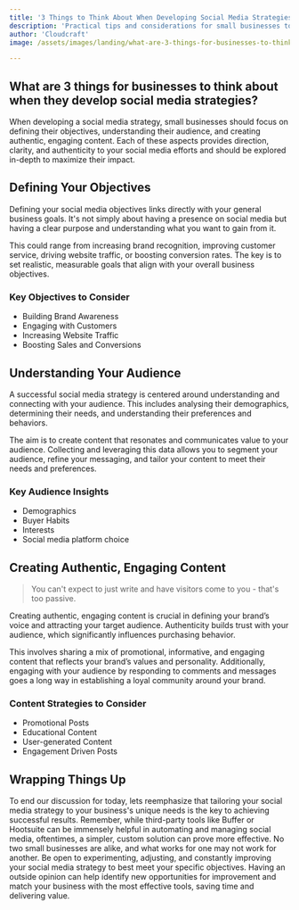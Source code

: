 ```yaml
---
title: '3 Things to Think About When Developing Social Media Strategies for Small Businesses'
description: 'Practical tips and considerations for small businesses to keep in mind when structuring their social media strategy.'
author: 'Cloudcraft'
image: /assets/images/landing/what-are-3-things-for-businesses-to-think-about-when-they-develop-social-media-strategies.jpg

---
```


## What are 3 things for businesses to think about when they develop social media strategies?

When developing a social media strategy, small businesses should focus on defining their objectives, understanding their audience, and creating authentic, engaging content. Each of these aspects provides direction, clarity, and authenticity to your social media efforts and should be explored in-depth to maximize their impact.

<ServicesBlurb />

## Defining Your Objectives

Defining your social media objectives links directly with your general business goals. It's not simply about having a presence on social media but having a clear purpose and understanding what you want to gain from it. 

This could range from increasing brand recognition, improving customer service, driving website traffic, or boosting conversion rates. The key is to set realistic, measurable goals that align with your overall business objectives.

### Key Objectives to Consider 

 * Building Brand Awareness 
 * Engaging with Customers 
 * Increasing Website Traffic 
 * Boosting Sales and Conversions

## Understanding Your Audience

A successful social media strategy is centered around understanding and connecting with your audience. This includes analysing their demographics, determining their needs, and understanding their preferences and behaviors. 

The aim is to create content that resonates and communicates value to your audience. Collecting and leveraging this data allows you to segment your audience, refine your messaging, and tailor your content to meet their needs and preferences.

### Key Audience Insights 

 * Demographics
 * Buyer Habits 
 * Interests 
 * Social media platform choice

<GetStartedBlurb />

## Creating Authentic, Engaging Content

<blockquote>You can't expect to just write and have visitors come to you - that's too passive.</blockquote>

Creating authentic, engaging content is crucial in defining your brand’s voice and attracting your target audience. Authenticity builds trust with your audience, which significantly influences purchasing behavior. 

This involves sharing a mix of promotional, informative, and engaging content that reflects your brand’s values and personality. Additionally, engaging with your audience by responding to comments and messages goes a long way in establishing a loyal community around your brand.

### Content Strategies to Consider 

 * Promotional Posts 
 * Educational Content 
 * User-generated Content 
 * Engagement Driven Posts

## Wrapping Things Up

To end our discussion for today, lets reemphasize that tailoring your social media strategy to your business's unique needs is the key to achieving successful results. Remember, while third-party tools like Buffer or Hootsuite can be immensely helpful in automating and managing social media, oftentimes, a simpler, custom solution can prove more effective. No two small businesses are alike, and what works for one may not work for another. Be open to experimenting, adjusting, and constantly improving your social media strategy to best meet your specific objectives. Having an outside opinion can help identify new opportunities for improvement and match your business with the most effective tools, saving time and delivering value.